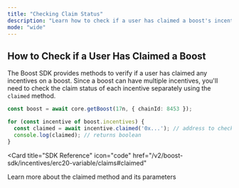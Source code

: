 ```yaml
---
title: "Checking Claim Status"
description: "Learn how to check if a user has claimed a boost's incentives"
mode: "wide"
---
```


## How to Check if a User Has Claimed a Boost

The Boost SDK provides methods to verify if a user has claimed any incentives on a boost. 
Since a boost can have multiple incentives, you'll need to check the claim status of each incentive separately using the `claimed` method.

```typescript
const boost = await core.getBoost(17n, { chainId: 8453 });

for (const incentive of boost.incentives) {
  const claimed = await incentive.claimed('0x...'); // address to check
  console.log(claimed); // returns boolean
}
```

<Card 
  title="SDK Reference" 
  icon="code"
  href="/v2/boost-sdk/incentives/erc20-variable/claims#claimed"
>
  Learn more about the claimed method and its parameters
</Card>
